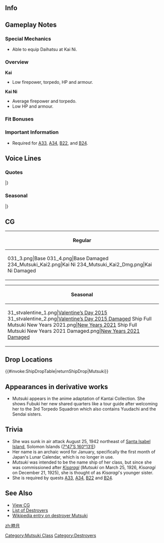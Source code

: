==Info==
{{KanmusuInfo|ID=031}}
{{KanmusuInfo|ID=031a}}
{{KanmusuInfo|ID=234}}

==Gameplay Notes==
===Special Mechanics===
* Able to equip Daihatsu at Kai Ni.

===Overview===
'''Kai'''
* Low firepower, torpedo, HP and armour.

'''Kai Ni'''
* Average firepower and torpedo.  
* Low HP and armour.

===Fit Bonuses===
{{:{{BASEPAGENAME}}/Equipment Bonuses}}
{{clear}}

===Important Information===
* Required for [[Quests#A33|A33]], [[Quests#A34|A34]], [[Quests#B22|B22]], and [[Quests#B24|B24]].

==Voice Lines==
===Quotes===
{{ShipquoteHeader}}
{{ShipquoteKai
|scenario = Introduction
|origin = 睦月です。張り切ってまいりましょー
|translation = I'm Mutsuki. Let's get pumped up~
|audio = Mutsuki-Introduction.ogg
}}
{{ShipquoteKai
|scenario = Library
|origin = 帝国海軍の駆逐艦で初めて大型で強力な
61cm魚雷を搭載しました、睦月です！
旧式ながら、第一線で頑張ったのです！
|translation = I'm the first destroyer of the Imperial Japanese Navy to be equipped with the large and powerful 61cm torpedo, Mutsuki!
I'm an old model but I'll work hard on the front lines!
|audio = Mutsuki-Library.ogg
}}
{{ShipquoteKai
|scenario = Secretary 1
|origin = およ？提督？睦月、呼んだ？
|translation = Oho? Admiral? Did you call me?
|audio = Mutsuki-Secretary_1.ogg
}}
{{ShipquoteKai
|scenario = Secretary 2
|origin = なんですかなんですか～？
|translation = What is it, what is it?
|audio = Mutsuki-Secretary_2.ogg
}}
{{ShipquoteKai
|scenario = Secretary 3
|origin = そんなに私のことが気になりますか～いひひ…
|translation = Are you that interested in me~? Ehehe~
|audio = Mutsuki-Secretary_3.ogg
}}
{{ShipquoteKai
|scenario = Secretary Idle
|kai = yes
|origin = にゃ～提督ぅ…睦月ちょっと退屈ですぅ…
|translation = Heya Admiral... I'm kind of bored~...
|audio = Mutsuki-Idle.ogg
}}
{{ShipquoteKai
|scenario = Secretary (Married)
|origin = おりょ？
|translation = Ohoh?
|audio = Mutsuki-Wedding_Line.ogg
}}
{{ShipquoteKai
|scenario = Secretary (Married)
|kai = yes
|origin = 提督、睦月も本気になれば、ちゃあんと戦えるから！…およ？その顔はなんにゃ！？
|translation = I can really fight when I get serious Admiral! ...Oho? What's with that face-nya!?
|audio = MutsukiKai-Secretary Married.ogg
}}
{{ShipquoteKai
|scenario = Wedding
|origin = 実は、司令官殿に褒めてもらいたくて、とってもとっても、睦月、頑張っていたのです。
|translation = To tell you the truth, I did my very best so you would praise me Commander.
|audio = Mutsuki-Wedding.ogg
}}
{{ShipquoteKai
|scenario = Player's Score
|origin = なんか、手紙届いてるよ？
|translation = Looks like a letter has arrived?
|audio = Mutsuki-Looking_At_Scores.ogg
}}
{{ShipquoteKai
|scenario = Player's Score
|kai2 = yes
|origin = およ？情報を見るのかにゃ？はい、睦月が用意するね。
|translation = Oho? You want to see the information-nya? Yes, I'll go get it ready.
|audio = MutsukiKai2-Looking At Scores.ogg
}}
{{ShipquoteKai
|scenario = Joining the Fleet
|origin = 睦月の艦隊、いざ参りますよぉ！
|translation = My fleet is now heading out!
|audio = Mutsuki-Joining_A_Fleet.ogg
}}
{{ShipquoteKai
|scenario = Joining the Fleet
|origin = 旗艦、先頭！睦月の艦隊、いざ参ります！
|translation = Flagship leading the way! My fleet is now heading out!
|audio = MutsukiKai2-Joining A Fleet.ogg
}}
{{ShipquoteKai
|scenario = Equipment 1
|origin = おぉう、この漲るパワー、睦月、感激！<ref>Shared with Supply before kai.</ref>
|translation = ooh, this overflowing power, I'm impressed!
|audio = Mutsuki-Equipment_1.ogg
}}
{{ShipquoteKai
|scenario = Equipment 2
|origin = 睦月、負ける気がしないのね。てへっ
|translation = I won't lose. Teehee~
|audio = Mutsuki-Equipment_2.ogg
}}
{{ShipquoteKai
|scenario = Equipment 3
|origin = およ？
|translation = Oho?
|audio = Mutsuki-Equipment_3.ogg
}}
{{ShipquoteKai
|scenario = Equipment 3
|kai2 = yes
|origin = およ？およよ？
|translation = Oho? Ohoho?
|audio = MutsukiKai2-Equipment 3.ogg
}}
{{ShipquoteKai
|scenario = Supply
|kai = yes
|origin = 睦月、補給感激~
|translation = I'm overwhelmed by this supply~<ref>As in emotionally overwhelmed.</ref>
|audio = Mutsuki-Supply.ogg
}}
{{ShipquoteKai
|scenario = Docking (Minor Damage)
|origin = ちょっと休みたいのね。
|translation = I'm going to take a short break ok.
|audio = Mutsuki-Docking_Minor.ogg
}}
{{ShipquoteKai
|scenario = Docking (Major Damage)
|origin = ふえぇぇぇ…私とした事が…情けないのです…。
|translation = Wheeeeew... Of all people... I'm so miserable...
|audio = Mutsuki-Docking_Major.ogg
}}
{{ShipquoteKai
|scenario = Construction
|origin = 新型登場！じゃじゃ～ん！
|translation = A new model is here! Ta dah~!<ref>As in a new model of ship.</ref>
|audio = Mutsuki-Construction.ogg
}}
{{ShipquoteKai
|scenario = Returning from Sortie
|origin = 作戦完了のお知らせなのです！
|translation = Just letting you know the operation is complete!
|audio = Mutsuki-Returning_From_Sortie.ogg
}}
{{ShipquoteKai
|scenario = Starting a Sortie
|origin = 皆！出撃準備はいいかにゃぁ～ん？
|translation = Everyone! Are you all ready to sortie-nya~!
|audio = Mutsuki-Starting_A_Sortie.ogg
}}
{{ShipquoteKai
|scenario = Starting a Battle
|origin = 睦月、砲雷撃戦始めるよ！
|translation = I'm beginning combat!
|audio = Mutsuki-Battle_Start.ogg
}}
{{ShipquoteKai
|scenario = Starting a Battle
|kai2 = yes
|origin = 改装された睦月の戦い…始めるのです！撃ち方、始め～！
|translation = The remodelled me's battle... starts now! Open fire~!
|audio = MutsukiKai2-Battle Start.ogg
}}
{{ShipquoteKai
|scenario = Attack
|origin = てぇえええ～い！！
|translation = Fireeeeeee~!!
|audio = Mutsuki-Attack.ogg
}}
{{ShipquoteKai
|scenario = Night Battle Attack 
|origin = 主砲も魚雷もあるんだよっ。
|translation = I have my guns and torpedoes~
|audio = Mutsuki-Night_Attack.ogg
}}
{{ShipquoteKai
|scenario = Night Battle
|origin = この勝負、睦月がもらったのです！
|translation = This battle is mine!<ref>As in she's got the win.</ref>
|audio = Mutsuki-Night_Battle.ogg
}}
{{ShipquoteKai
|scenario = Night Battle 
|kai2 = yes
|origin = この勝負、改装強化された睦月がもらったのです！
|translation = The remodelled me has this battle!
|audio = MutsukiKai2-Night Battle.ogg
}}
{{ShipquoteKai
|scenario = MVP
|origin = 睦月をもっともっと褒めるが良いぞ！褒めて伸びるタイプにゃし～えへへへへ…
|translation = It's fine to praise me much, much more! I'm the type that gets better when pwaised-nya. Ehehehehe...
|audio = Mutsuki-MVP.ogg
}}
{{ShipquoteKai
|scenario = Minor Damage 1
|origin = ふぁっ！？
|translation = Wha!?
|audio = Mutsuki-Minor_Damage_1.ogg
}}
{{ShipquoteKai
|scenario = Minor Damage 2
|origin = うぇぇん…睦月、装甲紙なんだけどぉ…
|translation = Uggh... I only just have paper for armour...
|audio = Mutsuki-Minor_Damage_2.ogg
}}
{{ShipquoteKai
|scenario = Minor Damage 2
|kai2 = yes
|origin = ふえぇぇぇ…睦月、防御力はそんなに変わってないんだけどぉ…
|translation = Waaaah... My defensive power doesn't look like it's changed much...
|audio = MutsukiKai2-Minor Damage 2.ogg
}}
{{ShipquoteKai
|scenario = Major Damage
|origin = にゃっ！？こ、この程度ならまだっ。
|translation = Nyah! E-even like this I can still go on.
|audio = Mutsuki-Major_Damage.ogg
}}
{{ShipquoteKai
|scenario = Major Damage
|kai2 = yes
|origin = にゃんにゃ…今の睦月なら、この程度…！
|translation = Nyanyah... The way I am now, this is just...!
|audio = MutsukiKai2-Major Damage.ogg
}}
{{ShipquoteKai
|scenario = Sunk
|origin = 少しは、役に、立てたの、か、にゃ……
|translation = Was I, a bit, useful, to you, nya...
|audio = Mutsuki-Sunk.ogg
}}
|} <references/>

{{clear}}

===Seasonal===
{{SeasonalHeaderOld}}
{{SeasonalQuote
|scenario = [[Seasonal/Setsubun_2015|Setsubun 2015]]
|origin = おりょ？節分ですか～、節分なんですか。睦月投げます！えーい！
|translation =	Oyo? So it’s Setsubun now I see. I’m going to start throwing! Ei~!
|audio = Mutsuki_Setsubun_2015_Sec1.ogg
|notes = 
}}
{{SeasonalQuote
|scenario = [[Seasonal/Valentine%27s_Day_2015|Valentine’s Day 2015]]
|origin = はい、提督。睦月からのチョコ、差し上げます！　いひひ、どうぞです♪
|translation =	Here, Admiral. I have some chocolates for you! Ehihi, here you go♪
|audio = Mutsuki_Valentine_Sec1.ogg
|notes = 
}}
{{SeasonalQuote
|scenario = [[Seasonal/White_Day_2015|White Day 2015]]
|origin = ええっと、如月ちゃんと提督にクッキー焼いたけど... 食べるくれるかにゃ～
|translation =	Ummm, I baked some cookies for Kisaragi and you, Admiral… Would you like some~
|audio = Mutsuki_WhiteDay2015.ogg
|notes = 
}}
{{SeasonalQuote
|scenario = [[Seasonal/Second_Anniversary|2nd Anniversary]]
|origin = およ？二周年でし？提督、如月ちゃん、二周年だよ、二周年！
|translation =	Oh ho? It’s the 2nd anniversary? Admiral, Kisaragi, it’s the 2nd anniversary now you know!
|audio = 031_Mutsuki_2ndAnniv.mp3
|notes = 
}}
{{SeasonalQuote
|scenario = [[Seasonal/Rainy_Season_2015|Rainy Season 2015]]
|origin = 如月ちゃん、最近雨が多いね。あ、そうだ！てるてる坊主作ろ！如月ちゃんと睦月の。
|translation =	We’ve been getting lots of rain recently, Kisaragi. Ah, I know! Let’s make teruterubouzu! One for each of us.
|audio = Mutsuki_Rainy_Secretary_1.ogg
|notes =
}}
{{SeasonalQuote
|scenario = [[Seasonal/Mid_Summer_Season_Update|Midsummer 2015]]
|origin = およ？提督、一泳ぎに行くのかにゃ？睦月もお付き合いするの。水着水着―！
|translation =	Oh ho? Are you going for a swim, Admiral? I’ll come with you too. Where’s my swimsuit!
|audio = Mutsuki_Mid_Summer.ogg
|notes =
}}
{{SeasonalQuote
|scenario = [[Seasonal/Christmas_2015|Christmas 2015]]
|origin = 如月ちゃん、クリスマスだよ！このケーキも甘くておいしいにゃ！ほらほら！
|translation =	It’s Christmas, Kisaragi-chan! This cake is sweet and delicious-nya! Have some!
|audio = Mutsuki_Christmas_2015_Sec1.ogg
|notes =
}}
{{SeasonalQuote
|scenario = [[Seasonal/End_of_Year_2015|End of Year 2015]]
|origin = 早いにゃ…もう師走にゃし…如月ちゃんと一緒に大掃除しなきゃ…ふぅ〜
|translation =	That was fast-nya… It’s already December-nyashi…  Gotta help Kisaragi with the spring cleaning… Whew~ 
|audio = Mutsuki_Year_End_2015_Sec1.ogg
|notes = 
}}
{{SeasonalQuote
|scenario = [[Seasonal/Third_Anniversary|3rd Anniversary]]
|origin = およ？三周年にゃしぃ！えひひ、提督、如月ちゃん、三周年だよ！三～周～年〜！
|translation =	Oyo? It’s the 3rd Anniversary-nyashi! Ehihi, Admiral, Kisaragi; it’s the 3rd Anniversary! The~ 3rd~ Anniversary~!
|audio = Mutsuki_3rd_Anniversary_Sec1.mp3
|notes = 
}}
{{SeasonalQuote
|scenario = [[Seasonal/Early_Summer_2016|Early Summer 2016]]
|origin = およよ？今年ももうすぐ夏かにゃ？如月ちゃん、今年の夏のお休みはどうするにゃ？睦月はねぇ、睦月はねぇ～♪
|translation =	Ohoho? It’s summer again-nya? What are you going to do for summer break, Kisaragi? You know I’m gonna…♪
|audio = Mutsuki_Early_Summer_Sec1_2016.ogg
|notes = 
}}
{{SeasonalQuote
|scenario = [[Seasonal/Autumn_2016|Autumn 2016]]
|origin = やったぁ！夏を乗り切ったにゃしぃ！これでしばらくは安心にゃ！よぉし、秋は頑張るにゃ！提督、期待してて。
|translation =	Hooraaaay! I got through summer-nyashi! I can relax for now-nya! Alright, I’ll work hard this autumn-nya! Count on it, Admiral. 
|audio = Mutsuki_Autumn_2016_Sec1.mp3
|notes = 
}}
{{SeasonalQuote
|scenario = [[Seasonal/Saury_2016|Saury Festival 2016]]
|origin = 如月ちゃん、秋刀魚漁だよ秋刀魚漁！睦月型も頑張って参加するにゃし！いざ出発にゃ、おぉ！
|translation =	It’s time for saury fishing, Kisaragi! The Mutsuki-class will need to contribute our best efforts-nyashi! Let’s get going, oooh!
|audio = Mutsuki_Sec1_Saury_2016.mp3
|notes = 
}}
{{SeasonalQuote
|scenario = [[Seasonal/Autumn_2016|Autumn 2016]]
|origin = およ、これは、この季節だけの特別なワインなのかにゃあ？睦月も少しだけ飲んでみたいかも！うぁ、如月ちゃん、そんなに！？……はぁ、Polaさんにゃ……。
|translation =	Oyo, Is this a special wine you can get only during this season-nya? I want to try a little! Whoa, so much, Kisaragi!? …Aaah, Pola-nya…
|audio = Mutsuki_MidAutumn_2016_Sec1.mp3
|notes = 
}}
{{SeasonalQuote
|scenario = [[Seasonal/Winter_2017|Winter 2017]]
|origin = 睦月の季節にゃしぃ♪提督、如月ちゃん、みんな、張り切ってまいりましょ♪おぉ！
|translation =	It’s my time of the year-nyashi♪ Admiral, Kisaragi-chan, everyone; let’s get into the spirit♪ Oooh!
|audio = Mutsuki_Winter_2017.mp3
|notes = 
}}
{{SeasonalQuote
|scenario = [[Seasonal/Fourth_Anniversary|4th Anniversary]]
|origin = およ？もしかして四周年にゃ？提督、如月ちゃん、おめでとうにゃしぃ！ずっとずっと、一緒に居たいね！えへへぇ。
|translation =	Oho? Could it be the 4th Anniversary now-nya? Admiral, Kisaragi-chan; congratulations-nysashi! I want to be with you two forever and ever! Ehehe~
|audio = Mutsuki_4th_Anniversary_Sec1_2017.mp3
|notes = 
}}
{{SeasonalQuote
|scenario = [[Seasonal/Summer_2017|Midsummer 2017]]
|origin = みんな水着で楽しいそう。睦月も、水着着たいにゃしい。でも、いいよ。スイカ割り頑張ろう。ねぇ、如月ちゃん？
|translation =	Everyone looks like they’re having fun in swimsuits. I want to wear one too-nyashi. But, I’m fine. I’ll do my best at watermelon splitting. Right, Kisaragi-chan?
|audio = Mutsuki_Sec1_Midsummer_2017.mp3
|notes = 
}}
{{SeasonalQuote
|scenario = [[Seasonal/Fifth_Anniversary|5th Anniversary]]
|origin = およよ？もしかして五周年なのかにゃ？提督、如月ちゃん、おめでとうにゃし！これからも、ずっとずっと一緒に日向ぼこしたいね。えへへぇ。
|translation =	Oh h oho? Could it be the 5th Anniversary-nya? Admiral, Kisaragi; congratulations-nyashi! I want us to enjoy the sunshine forever and ever. Ehehe.
|audio = Mutsuki_5th_Anniversary_Sec1.mp3
|notes = 
}}
|} <references/>

{{clear}}

==CG==
{| class="mw-collapsible mw-collapsed wikitable" style="width: 100%;"
!Regular
|-
|<gallery>
031_3.png|Base
031_4.png|Base Damaged
234_Mutsuki_Kai2.png|Kai Ni
234_Mutsuki_Kai2_Dmg.png|Kai Ni Damaged
</gallery>
|}

{| class="mw-collapsible mw-collapsed wikitable" style="width: 100%;"
!Seasonal
|-
|<gallery>
31_stvalentine_1.png|[[Seasonal/Valentine%27s_Day_2015|Valentine’s Day 2015]]
31_stvalentine_2.png|[[Seasonal/Valentine%27s_Day_2015|Valentine’s Day 2015 Damaged]]
Ship Full Mutsuki New Years 2021.png|[[Seasonal/New_Year_2021|New Years 2021]]
Ship Full Mutsuki New Years 2021 Damaged.png|[[Seasonal/New_Year_2021|New Years 2021 Damaged]]
</gallery>
|}

==Drop Locations==
{{#invoke:ShipDropTable|returnShipDrop|Mutsuki}}

==Appearances in derivative works==
*Mutsuki appears in the anime adaptation of Kantai Collection. She shows Fubuki her new shared quarters like a tour guide after welcoming her to the 3rd Torpedo Squadron which also contains Yuudachi and the Sendai sisters.

==Trivia==

*She was sunk in air attack August 25, 1942 northeast of [http://en.wikipedia.org/wiki/Santa_Isabel_island Santa Isabel Island], Solomon Islands ([http://tools.wmflabs.org/geohack/geohack.php?pagename=Japanese_destroyer_Mutsuki&params=7_47_S_160_13_E_ 7°47′S 160°13′E])
*Her name is an archaic word for January, specifically the first month of Japan's Lunar Calendar, which is no longer in use.
* ''Mutsuki'' was intended to be the name ship of her class, but since she was commissioned after ''[[Kisaragi]]'' (''Mutsuki'' on March 25, 1926, ''Kisaragi'' on December 21, 1925), she is thought of as ''Kisaragi'''s younger sister. 
*She is required by quests [[Quests#A33|A33]], [[Quests#A34|A34]], [[Quests|B22]] and [[Quests#B24|B24]].

==See Also==
*[[{{PAGENAMEE}}/Gallery|View {{PAGENAME}} CG]]
*[[EliteDD|List of Destroyers]]
*[[wikipedia:Japanese_destroyer_Mutsuki|Wikipedia entry on destroyer Mutsuki]]
{{clear}} <!-- This is for the character art not extending next to the ship list -->
{{shiplist}}
[[Category:Mutsuki Class]]
[[Category:Destroyers]]
[[zh:睦月]]
